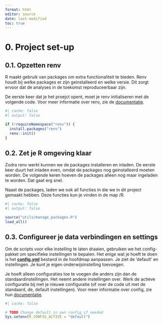 ```yaml
---
format: html
editor: source
date: last-modified
toc: true
---
```


# 0. Project set-up {-}

## 0.1. Opzetten renv

R maakt gebruik van packages om extra functionaliteit te bieden. Renv houdt bij welke packages er zijn geinstalleerd en welke versie. Dit zorgt ervoor dat de analyses in de toekomst reproduceerbaar zijn.

De eerste keer dat je het proejct opent, moet je renv initialiseren met de volgende code. Voor meer informatie over renv, zie de [documentatie](https://rstudio.github.io/renv/articles/renv.html).

```r
#| cache: false
#| output: false

if (!requireNamespace("renv")) {
  install.packages("renv")
  renv::init()
} 

```

## 0.2. Zet je R omgeving klaar

Zodra renv werkt kunnen we de packages installeren en inladen. De eerste keer duurt het inladen even, omdat de packages nog geinstalleerd moeten worden. De volgende keren hoeven de packages alleen nog maar ingeladen te worden. Dat gaat erg snel.

Naast de packages, laden we ook all functies in die we in dit project gemaakt hebben. Deze functies kun je vinden in de map /R.

```r
#| cache: false
#| output: false

source("utils/manage_packages.R")
load_all()

```

## 0.3. Configureer je data verbindingen en settings

Om de scripts voor elke instelling te laten draaien, gebruiken we het config-pakket om specifieke instellingen te bepalen. Het enige wat je hoeft te doen is het [**config.yml**](config.yml) bestand in de hoofdmap aanpassen. Je ziet de 'default' en instellingen. Je kunt je eigen onderwijsinstelling toevoegen.

Je hoeft alleen configuraties toe te voegen die anders zijn dan de standaardinstellingen. Het neemt andere instellingen over. Werk de actieve configuratie bij met je nieuwe configuratie (of voer de code uit met de standaard, de, default instellingen). Voor meer informatie over config, zie hun [documentatie](https://rstudio.github.io/config/).

```r
#| cache: false

# TODO Change default in own config if needed
Sys.setenv(R_CONFIG_ACTIVE = "default")

```
